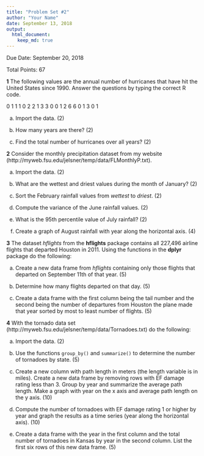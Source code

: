```yaml
---
title: "Problem Set #2"
author: "Your Name"
date: September 13, 2018
output: 
  html_document:
    keep_md: true
---
```


Due Date: September 20, 2018

Total Points: 67

**1** The following values are the annual number of hurricanes that have hit the United States since 1990. Answer the questions by typing the correct R code.

0 1 1 1 0 2 2 1 3 3 0 0 1 2 6 6 0 1 3 0 1

a. Import the data. (2)

b. How many years are there? (2)

c. Find the total number of hurricanes over all years? (2)

**2** Consider the monthly precipitation dataset from my website (http://myweb.fsu.edu/jelsner/temp/data/FLMonthlyP.txt).

a. Import the data. (2)

b. What are the wettest and driest values during the month of January? (2)

c. Sort the February rainfall values from *wettest* to *driest*. (2)

d. Compute the variance of the June rainfall values. (2)

e. What is the 95th percentile value of July rainfall? (2)

f. Create a graph of August rainfall with year along the horizontal axis. (4)

**3** The dataset *hflights* from the **hflights** package contains all 227,496 airline flights that departed Houston in 2011. Using the functions in the **dplyr** package do the following:

a. Create a new data frame from *hflights* containing only those flights that departed on September 11th of that year. (5)

b. Determine how many flights departed on that day. (5)

c. Create a data frame with the first column being the tail number and the second being the number of departures from Houston the plane made that year sorted by most to least number of flights. (5)

**4** With the tornado data set (http://myweb.fsu.edu/jelsner/temp/data/Tornadoes.txt) do the following:

a. Import the data. (2)

b. Use the functions `group_by()` and `summarize()` to determine the number of tornadoes by state. (5)

c. Create a new column with path length in meters (the length variable is in miles). Create a new data frame by removing rows with EF damage rating less than 3. Group by year and summarize the average path length. Make a graph with year on the x axis and average path length on the y axis. (10)

d. Compute the number of tornadoes with EF damage rating 1 or higher by year and graph the results as a time series (year along the horizontal axis). (10)

e. Create a data frame with the year in the first column and the total number of tornadoes in Kansas by year in the second column. List the first six rows of this new data frame. (5)
